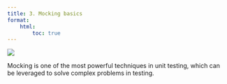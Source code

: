 ```yaml
---
title: 3. Mocking basics
format:
    html:
        toc: true
---
```

![](../images/mocking.webp)


Mocking is one of the most powerful techniques in unit testing, which can be leveraged to solve complex problems in testing.